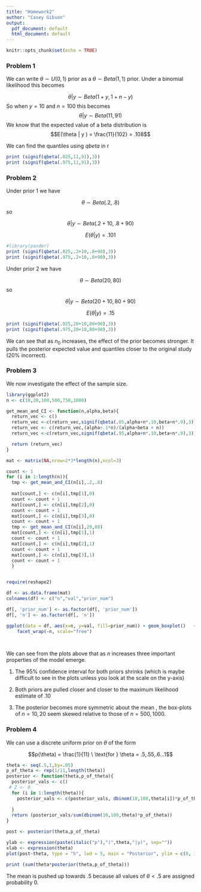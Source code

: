 ```yaml
---
title: "Homework2"
author: "Casey Gibson"
output:
  pdf_document: default
  html_document: default
---
```


```r
knitr::opts_chunk$set(echo = TRUE)
```

### Problem 1

We can write  $\theta \sim U(0,1)$ prior as a  $\theta \sim Beta(1,1)$ prior. Under a binomial likelihood this becomes 

$$\theta  | y \sim Beta(1+y,1+n-y)$$
So when $y=10$ and $n=100$ this becomes
$$\theta  | y \sim Beta(11,91)$$
We know that the expected value of a beta distribution is 
$$E(\theta | y ) = \frac{11}{102} = .108$$

We can find the quantiles using $qbeta$ in r

```r
print (signif(qbeta(.025,11,91),3))
print (signif(qbeta(.975,11,91),3))
```


### Problem 2

Under prior 1 we have 

$$\theta \sim Beta(.2,.8)$$
so

$$\theta | y \sim Beta(.2+10,.8+90)$$

$$E(\theta | y ) = .101$$

```r
#library(pander)
print (signif(qbeta(.025,.2+10,.8+90),3))
print (signif(qbeta(.975,.2+10,.8+90),3))
```

Under prior 2 we have 

$$\theta \sim Beta(20,80)$$
so

$$\theta | y \sim Beta(20+10,80+90)$$

$$E(\theta | y ) = .15$$


```r
print (signif(qbeta(.025,20+10,80+90),3))
print (signif(qbeta(.975,20+10,80+90),3))
```



We can see that as $n_0$ increases, the effect of the prior becomes stronger. It pulls the posterior expected value and quantiles closer to the original study (20% incorrect). 


### Problem 3

We now investigate the effect of the sample size.

```r
library(ggplot2)
n <- c(10,20,100,500,750,1000)

get_mean_and_CI <- function(n,alpha,beta){
  return_vec <- c()
  return_vec <-c(return_vec,signif(qbeta(.05,alpha+n*.10,beta+n*.9),3))
  return_vec <- c(return_vec,(alpha+.1*n)/(alpha+beta + n))
  return_vec <-c(return_vec,signif(qbeta(.95,alpha+n*.10,beta+n*.9),3))

  return (return_vec)
}

mat <- matrix(NA,nrow=2*3*length(n),ncol=3)

count <- 1
for (i in 1:length(n)){
  tmp <- get_mean_and_CI(n[i],.2,.8)
  
  mat[count,] <- c(n[i],tmp[1],0)
  count <- count + 1
  mat[count,] <- c(n[i],tmp[2],0)
  count <- count + 1
  mat[count,] <- c(n[i],tmp[3],0)
  count <- count + 1
  tmp <- get_mean_and_CI(n[i],20,80)
  mat[count,] <- c(n[i],tmp[1],1)
  count <- count + 1
  mat[count,] <- c(n[i],tmp[2],1)
  count <- count + 1
  mat[count,] <- c(n[i],tmp[3],1)
  count <- count + 1
  }


require(reshape2)

df <- as.data.frame(mat)
colnames(df) <- c("n","val","prior_num")

df[, 'prior_num'] <- as.factor(df[, 'prior_num'])
df[, 'n'] <- as.factor(df[, 'n'])

ggplot(data = df, aes(x=n, y=val, fill=prior_num)) + geom_boxplot()   +
    facet_wrap(~n, scale="free")

 


```

We can see from the plots above that as $n$ increases three important properties of the model emerge.

1. The 95% confidence interval for both priors shrinks (which is maybe difficult to see in the plots unless you look at the scale on the y-axis)

2. Both priors are pulled closer and closer to the maximum likelihood estimate of $.10$

3. The posterior becomes more symmetric about the mean , the box-plots of $n=10,20$ seem skewed relative to those of $n=500,1000$.

### Problem 4

We can use a discrete uniform prior on $\theta$ of the form 

$$p(\theta) = \frac{1}{11} \ \text{for } \theta = .5,.55,.6...1$$
```r
theta <- seq(.5,1,by=.05)
p_of_theta <- rep(1/11,length(theta))
posterior <- function(theta,p_of_theta){
  posterior_vals <- c()
 # Z <- 0 
  for (i in 1:length(theta)){
    posterior_vals <- c(posterior_vals, dbinom(10,100,theta[i])*p_of_theta[i])
    
  }
  return (posterior_vals/sum(dbinom(10,100,theta)*p_of_theta))
}

post <- posterior(theta,p_of_theta)

ylab <- expression(paste(italic("p"),"(",theta,"|y)", sep=""))
xlab <- expression(theta)
plot(post~theta, type = "h", lwd = 5, main = "Posterior", ylim = c(0, 1), ylab = ylab, xlab = xlab)
```

```r
print (sum(theta*posterior(theta,p_of_theta)))
```

The mean is pushed up towards $.5$ because all values of $\theta < .5$ are assigned probability 0.